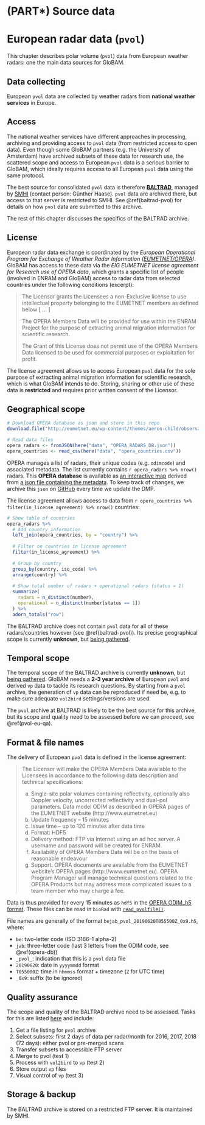 # (PART\*) Source data {-}

# European radar data (`pvol`)

This chapter describes polar volume (`pvol`) data from European weather radars: one the main data sources for GloBAM.

## Data collecting

European `pvol` data are collected by weather radars from **national weather services** in Europe.

## Access

The national weather services have different approaches in processing, archiving and providing access to `pvol` data (from restricted access to open data). Even though some GloBAM partners (e.g. the University of Amsterdam) have archived subsets of these data for research use, the scattered scope and access to European `pvol` data is a serious barrier to GloBAM, which ideally requires access to all European `pvol` data using the same protocol.

The best source for consolidated `pvol` data is therefore **[BALTRAD](http://baltrad.eu/)**, managed by [SMHI](https://www.smhi.se/en/research/research-departments/atmospheric-remote-sensing/contact-us-1.4801) (contact person: Günther Haase). `pvol` data are archived there, but access to that server is restricted to SMHI. See \@ref(baltrad-pvol) for details on how `pvol` data are submitted to this archive.

The rest of this chapter discusses the specifics of the BALTRAD archive.

## License

European radar data exchange is coordinated by the _European Operational Program for Exchange of Weather Radar Information ([EUMETNET/OPERA](http://eumetnet.eu/activities/observations-programme/current-activities/opera/))_. GloBAM has access to these data via the _EIG EUMETNET license agreement for Research use of OPERA data_, which grants a specific list of people (involved in ENRAM and GloBAM) access to radar data from selected countries under the following conditions (excerpt):

> The Licensor grants the Licensees a non-Exclusive license to use intellectual property belonging to the EUMETNET members as defined below [ ... ]
> 
> The OPERA Members Data will be provided for use within the ENRAM Project for the purpose of extracting animal migration information for scientific research.
> 
> The Grant of this License does not permit use of the OPERA Members Data licensed to be used for commercial purposes or exploitation for profit.

The license agreement allows us to access European `pvol` data for the sole purpose of extracting animal migration information for scientific research, which is what GloBAM intends to do. Storing, sharing or other use of these data is **restricted** and requires prior written consent of the Licensor.

## Geographical scope {#opera-db}

```r
# Download OPERA database as json and store in this repo
download.file("http://eumetnet.eu/wp-content/themes/aeron-child/observations-programme/current-activities/opera/database/OPERA_Database/OPERA_RADARS_DB.json", here("data", "OPERA_RADARS_DB.json"))
```

```r
# Read data files
opera_radars <- fromJSON(here("data", "OPERA_RADARS_DB.json"))
opera_countries <- read_csv(here("data", "opera_countries.csv"))
```

OPERA manages a list of radars, their unique codes (e.g. `odimcode`) and associated metadata. The list currently contains `r opera_radars %>% nrow()` radars. This **OPERA database** is available as [an interactive map](http://eumetnet.eu/wp-content/themes/aeron-child/observations-programme/current-activities/opera/database/OPERA_Database/index.html) derived from [a json file containing the metadata](http://eumetnet.eu/wp-content/themes/aeron-child/observations-programme/current-activities/opera/database/OPERA_Database/OPERA_RADARS_DB.json). To keep track of changes, we archive this `json` on [GitHub](https://github.com/enram/globam-dmp/blob/master/data/OPERA_RADARS_DB.json) every time we update the DMP.

The license agreement allows access to data from `r opera_countries %>% filter(in_license_agreement) %>% nrow()` countries:

```r
# Show table of countries
opera_radars %>%
  # Add country information
  left_join(opera_countries, by = "country") %>%
  
  # Filter on countries in license agreement
  filter(in_license_agreement) %>%
  
  # Group by country
  group_by(country, iso_code) %>%
  arrange(country) %>%
  
  # Show total number of radars + operational radars (status = 1)
  summarize(
    radars = n_distinct(number),
    operational = n_distinct(number[status == 1])
  ) %>%
  adorn_totals("row")
```

The BALTRAD archive does not contain `pvol` data for all of these radars/countries however (see \@ref(baltrad-pvol)). Its precise geographical scope is currently **unknown**, but [being gathered](https://github.com/enram/globam-dmp/issues/31).

## Temporal scope

The temporal scope of the BALTRAD archive is currently **unknown**, but [being gathered](https://github.com/enram/globam-dmp/issues/31). GloBAM needs a **2-3 year archive** of European `pvol` and derived `vp` data to tackle its research questions. By starting from a `pvol` archive, the generation of `vp` data can be reproduced if need be, e.g. to make sure adequate `vol2bird` settings/versions are used.

The `pvol` archive at BALTRAD is likely to be the best source for this archive, but its scope and quality need to be assessed before we can proceed, see \@ref(pvol-eu-qa).

## Format & file names

The delivery of European `pvol` data is defined in the license agreement:

> The Licensor will make the OPERA Members Data available to the Licensees in accordance to the following data description and technical specifications:
> 
> a. Single-site polar volumes containing reflectivity, optionally also Doppler velocity, uncorrected reflectivity and dual-pol parameters. Data model ODIM as described in OPERA pages of the EUMETNET website (http://www.eumetnet.eu)
> b. Update frequency – 15 minutes
> c. Issue time – up to 120 minutes after data time
> d. Format: HDF5
> e. Delivery method: FTP via Internet using an ad hoc server. A username and password will be created for ENRAM.
> f. Availability of OPERA Members Data  will be on the basis of reasonable endeavour
> g. Support: OPERA documents are available from the EUMETNET website’s OPERA pages (http://www.eumetnet.eu). OPERA Program Manager will manage technical questions related to the OPERA Products but may address more complicated issues to a team member who may charge a fee.

Data is thus provided for every 15 minutes as `hdf5` in the [OPERA ODIM_h5 format](https://github.com/adokter/vol2bird/blob/master/doc/ODIM_H5_v23.pdf). These files can be read in `bioRad` with [`read_pvolfile()`](http://adokter.github.io/bioRad/reference/read_pvolfile.html).

File names are generally of the format `bejab_pvol_20190620T055500Z_0x9.h5`, where:

- `be`: two-letter code (ISO 3166-1 alpha-2)
- `jab`: three-letter code (last 3 letters from the ODIM code, see \@ref(opera-db))
- `_pvol_`: indication that this is a `pvol` data file
- `20190620`: date in `yyyymmdd` format
- `T055000Z`: time in `hhmmss` format + timezone (`Z` for UTC time)
- `_0x9`: suffix (to be ignored)

## Quality assurance {#pvol-eu-qa}

The scope and quality of the BALTRAD archive need to be assessed. Tasks for this are listed [here](https://github.com/enram/globam-dmp/milestone/1) and include:

1. Get a file listing for `pvol` archive
2. Select subsets: first 2 days of data per radar/month for 2016, 2017, 2018 (72 days): either pvol or pre-merged scans
3. Transfer subsets to accessible FTP server
4. Merge to pvol (test 1)
5. Process with `vol2bird` to `vp` (test 2)
6. Store output `vp` files
7. Visual control of `vp` (test 3)

## Storage & backup

The BALTRAD archive is stored on a restricted FTP server. It is maintained by SMHI.
